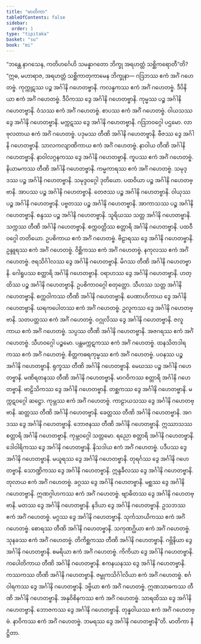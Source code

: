 ```yaml
---
title: "မာတိကာ"
tableOfContents: false
sidebar:
  order: 1
type: "tipitaka"
basket: "su"
book: "mi"
---
```



<DynamicBreadcrumb />

<Division number="224" book="mi" e="ch" v="28">

<Paragraph number="1542" book="mi">
“ဘန္တေ နာဂသေန, ကတိဟင်္ဂေဟိ သမန္နာဂတော ဘိက္ခု အရဟတ္တံ သစ္ဆိကရောတီ”တိ?
</Paragraph>

<Paragraph number="1543" book="mi">
“ဣဓ, မဟာရာဇ, အရဟတ္တံ သစ္ဆိကာတုကာမေန ဘိက္ခုနာ—
</Paragraph>

<Paragraph number="1544" book="mi">
ဂဒြဘဿ ဧကံ အင်္ဂံ ဂဟေတဗ္ဗံ.
</Paragraph>

<Paragraph number="1545" book="mi">
ကုက္ကုဋဿ ပဉ္စ အင်္ဂါနိ ဂဟေတဗ္ဗာနိ.
</Paragraph>

<Paragraph number="1546" book="mi">
ကလန္ဒကဿ ဧကံ အင်္ဂံ ဂဟေတဗ္ဗံ.
</Paragraph>

<Paragraph number="1547" book="mi">
ဒီပိနိယာ ဧကံ အင်္ဂံ ဂဟေတဗ္ဗံ.
</Paragraph>

<Paragraph number="1548" book="mi">
ဒီပိကဿ ဒွေ အင်္ဂါနိ ဂဟေတဗ္ဗာနိ.
</Paragraph>

<Paragraph number="1549" book="mi">
ကုမ္မဿ ပဉ္စ အင်္ဂါနိ ဂဟေတဗ္ဗာနိ.
</Paragraph>

<Paragraph number="1550" book="mi">
ဝံသဿ ဧကံ အင်္ဂံ ဂဟေတဗ္ဗံ.
</Paragraph>

<Paragraph number="1551" book="mi">
စာပဿ ဧကံ အင်္ဂံ ဂဟေတဗ္ဗံ.
</Paragraph>

<Paragraph number="1552" book="mi">
ဝါယသဿ ဒွေ အင်္ဂါနိ ဂဟေတဗ္ဗာနိ.
</Paragraph>

<Paragraph number="1553" book="mi">
မက္ကဋဿ ဒွေ အင်္ဂါနိ ဂဟေတဗ္ဗာနိ.

</Paragraph>
</Division>

<Paragraph number="1554" type="center" book="mi">
ဂဒြဘဝဂ္ဂေါ ပဌမော.


</Paragraph>

<Paragraph number="1555" type="center" book="mi">
လာဗုလတာယ ဧကံ အင်္ဂံ ဂဟေတဗ္ဗံ.
</Paragraph>

<Paragraph number="1556" type="center" book="mi">
ပဒုမဿ တီဏိ အင်္ဂါနိ ဂဟေတဗ္ဗာနိ.
</Paragraph>

<Paragraph number="1557" type="center" book="mi">
ဗီဇဿ ဒွေ အင်္ဂါနိ ဂဟေတဗ္ဗာနိ.
</Paragraph>

<Paragraph number="1558" type="center" book="mi">
သာလကလျာဏိကာယ ဧကံ အင်္ဂံ ဂဟေတဗ္ဗံ.
</Paragraph>

<Paragraph number="1559" type="center" book="mi">
နာဝါယ တီဏိ အင်္ဂါနိ ဂဟေတဗ္ဗာနိ.
</Paragraph>

<Paragraph number="1560" type="center" book="mi">
နာဝါလဂ္ဂနကဿ ဒွေ အင်္ဂါနိ ဂဟေတဗ္ဗာနိ.
</Paragraph>

<Paragraph number="1561" type="center" book="mi">
ကူပဿ ဧကံ အင်္ဂံ ဂဟေတဗ္ဗံ.
</Paragraph>

<Paragraph number="1562" type="center" book="mi">
နိယာမကဿ တီဏိ အင်္ဂါနိ ဂဟေတဗ္ဗာနိ.
</Paragraph>

<Paragraph number="1563" type="center" book="mi">
ကမ္မကာရဿ ဧကံ အင်္ဂံ ဂဟေတဗ္ဗံ.
</Paragraph>

<Paragraph number="1564" type="center" book="mi">
သမုဒ္ဒဿ ပဉ္စ အင်္ဂါနိ ဂဟေတဗ္ဗာနိ.

</Paragraph>

<Paragraph number="1565" type="center" book="mi">
သမုဒ္ဒဝဂ္ဂေါ ဒုတိယော.


</Paragraph>

<Paragraph number="1566" type="center" book="mi">
ပထဝိယာ ပဉ္စ အင်္ဂါနိ ဂဟေတဗ္ဗာနိ.
</Paragraph>

<Paragraph number="1567" type="center" book="mi">
အာပဿ ပဉ္စ အင်္ဂါနိ ဂဟေတဗ္ဗာနိ.
</Paragraph>

<Paragraph number="1568" type="center" book="mi">
တေဇဿ ပဉ္စ အင်္ဂါနိ ဂဟေတဗ္ဗာနိ.
</Paragraph>

<Paragraph number="1569" type="center" book="mi">
ဝါယုဿ ပဉ္စ အင်္ဂါနိ ဂဟေတဗ္ဗာနိ.
</Paragraph>

<Paragraph number="1570" type="center" book="mi">
ပဗ္ဗတဿ ပဉ္စ အင်္ဂါနိ ဂဟေတဗ္ဗာနိ.
</Paragraph>

<Paragraph number="1571" type="center" book="mi">
အာကာသဿ ပဉ္စ အင်္ဂါနိ ဂဟေတဗ္ဗာနိ.
</Paragraph>

<Paragraph number="1572" type="center" book="mi">
စန္ဒဿ ပဉ္စ အင်္ဂါနိ ဂဟေတဗ္ဗာနိ.
</Paragraph>

<Paragraph number="1573" type="center" book="mi">
သူရိယဿ သတ္တ အင်္ဂါနိ ဂဟေတဗ္ဗာနိ.
</Paragraph>

<Paragraph number="1574" type="center" book="mi">
သက္ကဿ တီဏိ အင်္ဂါနိ ဂဟေတဗ္ဗာနိ.
</Paragraph>

<Paragraph number="1575" type="center" book="mi">
စက္ကဝတ္တိဿ စတ္တာရိ အင်္ဂါနိ ဂဟေတဗ္ဗာနိ.

</Paragraph>

<Paragraph number="1576" type="center" book="mi">
ပထဝီဝဂ္ဂေါ တတိယော.


</Paragraph>

<Paragraph number="1577" type="center" book="mi">
ဥပစိကာယ ဧကံ အင်္ဂံ ဂဟေတဗ္ဗံ.
</Paragraph>

<Paragraph number="1578" type="center" book="mi">
ဗိဠာရဿ ဒွေ အင်္ဂါနိ ဂဟေတဗ္ဗာနိ.
</Paragraph>

<Paragraph number="1579" type="center" book="mi">
ဥန္ဒူရဿ ဧကံ အင်္ဂံ ဂဟေတဗ္ဗံ.
</Paragraph>

<Paragraph number="1580" type="center" book="mi">
ဝိစ္ဆိကဿ ဧကံ အင်္ဂံ ဂဟေတဗ္ဗံ.
</Paragraph>

<Paragraph number="1581" type="center" book="mi">
နကုလဿ ဧကံ အင်္ဂံ ဂဟေတဗ္ဗံ.
</Paragraph>

<Paragraph number="1582" type="center" book="mi">
ဇရသိင်္ဂါလဿ ဒွေ အင်္ဂါနိ ဂဟေတဗ္ဗာနိ.
</Paragraph>

<Paragraph number="1583" type="center" book="mi">
မိဂဿ တီဏိ အင်္ဂါနိ ဂဟေတဗ္ဗာနိ.
</Paragraph>

<Paragraph number="1584" type="center" book="mi">
ဂေါရူပဿ စတ္တာရိ အင်္ဂါနိ ဂဟေတဗ္ဗာနိ.
</Paragraph>

<Paragraph number="1585" type="center" book="mi">
ဝရာဟဿ ဒွေ အင်္ဂါနိ ဂဟေတဗ္ဗာနိ.
</Paragraph>

<Paragraph number="1586" type="center" book="mi">
ဟတ္ထိဿ ပဉ္စ အင်္ဂါနိ ဂဟေတဗ္ဗာနိ.

</Paragraph>

<Paragraph number="1587" type="center" book="mi">
ဥပစိကာဝဂ္ဂေါ စတုတ္ထော.


</Paragraph>

<Paragraph number="1588" type="center" book="mi">
သီဟဿ သတ္တ အင်္ဂါနိ ဂဟေတဗ္ဗာနိ.
</Paragraph>

<Paragraph number="1589" type="center" book="mi">
စက္ကဝါကဿ တီဏိ အင်္ဂါနိ ဂဟေတဗ္ဗာနိ.
</Paragraph>

<Paragraph number="1590" type="center" book="mi">
ပေဏာဟိကာယ ဒွေ အင်္ဂါနိ ဂဟေတဗ္ဗာနိ.
</Paragraph>

<Paragraph number="1591" type="center" book="mi">
ဃရကပေါတဿ ဧကံ အင်္ဂံ ဂဟေတဗ္ဗံ.
</Paragraph>

<Paragraph number="1592" type="center" book="mi">
ဥလူကဿ ဒွေ အင်္ဂါနိ ဂဟေတဗ္ဗာနိ.
</Paragraph>

<Paragraph number="1593" type="center" book="mi">
သတပတ္တဿ ဧကံ အင်္ဂံ ဂဟေတဗ္ဗံ.
</Paragraph>

<Paragraph number="1594" type="center" book="mi">
ဝဂ္ဂုလိဿ ဒွေ အင်္ဂါနိ ဂဟေတဗ္ဗာနိ.
</Paragraph>

<Paragraph number="1595" type="center" book="mi">
ဇလူကာယ ဧကံ အင်္ဂံ ဂဟေတဗ္ဗံ.
</Paragraph>

<Paragraph number="1596" type="center" book="mi">
သပ္ပဿ တီဏိ အင်္ဂါနိ ဂဟေတဗ္ဗာနိ.
</Paragraph>

<Paragraph number="1597" type="center" book="mi">
အဇဂရဿ ဧကံ အင်္ဂံ ဂဟေတဗ္ဗံ.

</Paragraph>

<Paragraph number="1598" type="center" book="mi">
သီဟဝဂ္ဂေါ ပဉ္စမော.


</Paragraph>

<Paragraph number="1599" type="center" book="mi">
ပန္ထမက္ကဋကဿ ဧကံ အင်္ဂံ ဂဟေတဗ္ဗံ.
</Paragraph>

<Paragraph number="1600" type="center" book="mi">
ထနသိတဒါရကဿ ဧကံ အင်္ဂံ ဂဟေတဗ္ဗံ.
</Paragraph>

<Paragraph number="1601" type="center" book="mi">
စိတ္တကဓရကုမ္မဿ ဧကံ အင်္ဂံ ဂဟေတဗ္ဗံ.
</Paragraph>

<Paragraph number="1602" type="center" book="mi">
ပဝနဿ ပဉ္စ အင်္ဂါနိ ဂဟေတဗ္ဗာနိ.
</Paragraph>

<Paragraph number="1603" type="center" book="mi">
ရုက္ခဿ တီဏိ အင်္ဂါနိ ဂဟေတဗ္ဗာနိ.
</Paragraph>

<Paragraph number="1604" type="center" book="mi">
မေဃဿ ပဉ္စ အင်္ဂါနိ ဂဟေတဗ္ဗာနိ.
</Paragraph>

<Paragraph number="1605" type="center" book="mi">
မဏိရတနဿ တီဏိ အင်္ဂါနိ ဂဟေတဗ္ဗာနိ.
</Paragraph>

<Paragraph number="1606" type="center" book="mi">
မာဂဝိကဿ စတ္တာရိ အင်္ဂါနိ ဂဟေတဗ္ဗာနိ.
</Paragraph>

<Paragraph number="1607" type="center" book="mi">
ဗာဠိသိကဿ ဒွေ အင်္ဂါနိ ဂဟေတဗ္ဗာနိ.
</Paragraph>

<Paragraph number="1608" type="center" book="mi">
တစ္ဆကဿ ဒွေ အင်္ဂါနိ ဂဟေတဗ္ဗာနိ.

</Paragraph>

<Paragraph number="1609" type="center" book="mi">
မက္ကဋဝဂ္ဂေါ ဆဋ္ဌော.


</Paragraph>

<Paragraph number="1610" type="center" book="mi">
ကုမ္ဘဿ ဧကံ အင်္ဂံ ဂဟေတဗ္ဗံ.
</Paragraph>

<Paragraph number="1611" type="center" book="mi">
ကာဠာယသဿ ဒွေ အင်္ဂါနိ ဂဟေတဗ္ဗာနိ.
</Paragraph>

<Paragraph number="1612" type="center" book="mi">
ဆတ္တဿ တီဏိ အင်္ဂါနိ ဂဟေတဗ္ဗာနိ.
</Paragraph>

<Paragraph number="1613" type="center" book="mi">
ခေတ္တဿ တီဏိ အင်္ဂါနိ ဂဟေတဗ္ဗာနိ.
</Paragraph>

<Paragraph number="1614" type="center" book="mi">
အဂဒဿ ဒွေ အင်္ဂါနိ ဂဟေတဗ္ဗာနိ.
</Paragraph>

<Paragraph number="1615" type="center" book="mi">
ဘောဇနဿ တီဏိ အင်္ဂါနိ ဂဟေတဗ္ဗာနိ.
</Paragraph>

<Paragraph number="1616" type="center" book="mi">
ဣဿာသဿ စတ္တာရိ အင်္ဂါနိ ဂဟေတဗ္ဗာနိ.

</Paragraph>

<Paragraph number="1617" type="center" book="mi">
ကုမ္ဘဝဂ္ဂေါ သတ္တမော.


</Paragraph>

<Paragraph number="1618" type="center" book="mi">
ရညော စတ္တာရိ အင်္ဂါနိ ဂဟေတဗ္ဗာနိ.
</Paragraph>

<Paragraph number="1619" type="center" book="mi">
ဒေါဝါရိကဿ ဒွေ အင်္ဂါနိ ဂဟေတဗ္ဗာနိ.
</Paragraph>

<Paragraph number="1620" type="center" book="mi">
နိသဒါယ ဧကံ အင်္ဂံ ဂဟေတဗ္ဗံ.
</Paragraph>

<Paragraph number="1621" type="center" book="mi">
ပဒီပဿ ဒွေ အင်္ဂါနိ ဂဟေတဗ္ဗာနိ.
</Paragraph>

<Paragraph number="1622" type="center" book="mi">
မယူရဿ ဒွေ အင်္ဂါနိ ဂဟေတဗ္ဗာနိ.
</Paragraph>

<Paragraph number="1623" type="center" book="mi">
တုရင်္ဂဿ ဒွေ အင်္ဂါနိ ဂဟေတဗ္ဗာနိ.
</Paragraph>

<Paragraph number="1624" type="center" book="mi">
သောဏ္ဍိကဿ ဒွေ အင်္ဂါနိ ဂဟေတဗ္ဗာနိ.
</Paragraph>

<Paragraph number="1625" type="center" book="mi">
ဣန္ဒခီလဿ ဒွေ အင်္ဂါနိ ဂဟေတဗ္ဗာနိ.
</Paragraph>

<Paragraph number="1626" type="center" book="mi">
တုလာယ ဧကံ အင်္ဂံ ဂဟေတဗ္ဗံ.
</Paragraph>

<Paragraph number="1627" type="center" book="mi">
ခဂ္ဂဿ ဒွေ အင်္ဂါနိ ဂဟေတဗ္ဗာနိ.
</Paragraph>

<Paragraph number="1628" type="center" book="mi">
မစ္ဆဿ ဒွေ အင်္ဂါနိ ဂဟေတဗ္ဗာနိ.
</Paragraph>

<Paragraph number="1629" type="center" book="mi">
ဣဏဂ္ဂါဟကဿ ဧကံ အင်္ဂံ ဂဟေတဗ္ဗံ.
</Paragraph>

<Paragraph number="1630" type="center" book="mi">
ဗျာဓိတဿ ဒွေ အင်္ဂါနိ ဂဟေတဗ္ဗာနိ.
</Paragraph>

<Paragraph number="1631" type="center" book="mi">
မတဿ ဒွေ အင်္ဂါနိ ဂဟေတဗ္ဗာနိ.
</Paragraph>

<Paragraph number="1632" type="center" book="mi">
နဒိယာ ဒွေ အင်္ဂါနိ ဂဟေတဗ္ဗာနိ.
</Paragraph>

<Paragraph number="1633" type="center" book="mi">
ဥသဘဿ ဧကံ အင်္ဂံ ဂဟေတဗ္ဗံ.
</Paragraph>

<Paragraph number="1634" type="center" book="mi">
မဂ္ဂဿ ဒွေ အင်္ဂါနိ ဂဟေတဗ္ဗာနိ.
</Paragraph>

<Paragraph number="1635" type="center" book="mi">
သုင်္ကသာယိကဿ ဧကံ အင်္ဂံ ဂဟေတဗ္ဗံ.
</Paragraph>

<Paragraph number="1636" type="center" book="mi">
စောရဿ တီဏိ အင်္ဂါနိ ဂဟေတဗ္ဗာနိ.
</Paragraph>

<Paragraph number="1637" type="center" book="mi">
သကုဏဂ္ဃိယာ ဧကံ အင်္ဂံ ဂဟေတဗ္ဗံ.
</Paragraph>

<Paragraph number="1638" type="center" book="mi">
သုနခဿ ဧကံ အင်္ဂံ ဂဟေတဗ္ဗံ.
</Paragraph>

<Paragraph number="1639" type="center" book="mi">
တိကိစ္ဆကဿ တီဏိ အင်္ဂါနိ ဂဟေတဗ္ဗာနိ.
</Paragraph>

<Paragraph number="1640" type="center" book="mi">
ဂဗ္ဘိနိယာ ဒွေ အင်္ဂါနိ ဂဟေတဗ္ဗာနိ.
</Paragraph>

<Paragraph number="1641" type="center" book="mi">
စမရိယာ ဧကံ အင်္ဂံ ဂဟေတဗ္ဗံ.
</Paragraph>

<Paragraph number="1642" type="center" book="mi">
ကိကိယာ ဒွေ အင်္ဂါနိ ဂဟေတဗ္ဗာနိ.
</Paragraph>

<Paragraph number="1643" type="center" book="mi">
ကပေါတိကာယ တီဏိ အင်္ဂါနိ ဂဟေတဗ္ဗာနိ.
</Paragraph>

<Paragraph number="1644" type="center" book="mi">
ဧကနယနဿ ဒွေ အင်္ဂါနိ ဂဟေတဗ္ဗာနိ.
</Paragraph>

<Paragraph number="1645" type="center" book="mi">
ကဿကဿ တီဏိ အင်္ဂါနိ ဂဟေတဗ္ဗာနိ.
</Paragraph>

<Paragraph number="1646" type="center" book="mi">
ဇမ္ဗုကသိင်္ဂါလိယာ ဧကံ အင်္ဂံ ဂဟေတဗ္ဗံ.
</Paragraph>

<Paragraph number="1647" type="center" book="mi">
စင်္ဂဝါရကဿ ဒွေ အင်္ဂါနိ ဂဟေတဗ္ဗာနိ.
</Paragraph>

<Paragraph number="1648" type="center" book="mi">
ဒဗ္ဗိယာ ဧကံ အင်္ဂံ ဂဟေတဗ္ဗံ.
</Paragraph>

<Paragraph number="1649" type="center" book="mi">
ဣဏသာဓကဿ တီဏိ အင်္ဂါနိ ဂဟေတဗ္ဗာနိ.
</Paragraph>

<Paragraph number="1650" type="center" book="mi">
အနုဝိစိနကဿ ဧကံ အင်္ဂံ ဂဟေတဗ္ဗံ.
</Paragraph>

<Paragraph number="1651" type="center" book="mi">
သာရထိဿ ဒွေ အင်္ဂါနိ ဂဟေတဗ္ဗာနိ.
</Paragraph>

<Paragraph number="1652" type="center" book="mi">
ဘောဇကဿ ဒွေ အင်္ဂါနိ ဂဟေတဗ္ဗာနိ.
</Paragraph>

<Paragraph number="1653" type="center" book="mi">
တုန္နဝါယဿ ဧကံ အင်္ဂံ ဂဟေတဗ္ဗံ.
</Paragraph>

<Paragraph number="1654" type="center" book="mi">
နာဝိကဿ ဧကံ အင်္ဂံ ဂဟေတဗ္ဗံ.
</Paragraph>

<Paragraph number="1655" type="center" book="mi">
ဘမရဿ ဒွေ အင်္ဂါနိ ဂဟေတဗ္ဗာနီ”တိ.

</Paragraph>

<Paragraph number="1656" type="center" book="mi">
မာတိကာ နိဋ္ဌိတာ.
</Paragraph>